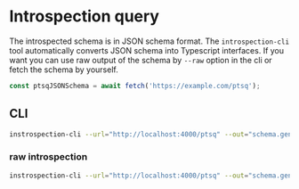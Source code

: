# Introspection query

The introspected schema is in JSON schema format.
The `introspection-cli` tool automatically converts JSON schema into Typescript interfaces.
If you want you can use raw output of the schema by `--raw` option in the cli or fetch the schema by yourself.

```ts copy
const ptsqJSONSchema = await fetch('https://example.com/ptsq');
```

## CLI

```bash copy
instrospection-cli --url="http://localhost:4000/ptsq" --out="schema.generated.ts"
```

### raw introspection

```bash copy
instrospection-cli --url="http://localhost:4000/ptsq" --out="schema.generated.ts" --lang="raw"
```
